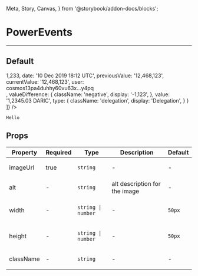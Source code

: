   Meta, Story, Canvas,
} from '@storybook/addon-docs/blocks';

<Meta title="PowerEvents" component={PowerEvents} />

# PowerEvents
---
## Default
<Canvas>
  <Story name="Default">
    <PowerEvents
      data={[
        {
          className: '',
          blockHeight: <div>1,233</div>,
          date: '10 Dec 2019 18:12 UTC',
          previousValue: '12,468,123',
          currentValue: '12,468,123',
          user: <div>cosmos13pa4duhhy60vu63x…y4pq</div>,
          valueDifference: {
            className: 'negative',
            display: '-1,123',
          },
          value: '1,2345.03 DARIC',
          type: {
            className: 'delegation',
            display: 'Delegation',
          }
        }
      ]}
    />
  </Story>
</Canvas>

```
Hello
```
## Props
<table>
<thead>
  <tr>
    <th>Property</th>
    <th>Required</th>
    <th>Type</th>
    <th>Description</th>
    <th>Default</th>
  </tr>
  </thead>
<tbody>
  <tr>
    <td>imageUrl</td>
    <td>true</td>
    <td>

`string`

  </td>
    <td>-</td>
    <td>-</td>
  </tr>

  <tr>
    <td>alt</td>
    <td>-</td>
    <td>

`string`

  </td>
    <td>alt description for the image</td>
    <td>-</td>
  </tr>

  <tr>
    <td>width</td>
    <td>-</td>
    <td>

`string | number`

  </td>
    <td>-</td>
      <td>

`50px`

  </td>
  </tr>

  <tr>
    <td>height</td>
    <td>-</td>
    <td>

`string | number`

  </td>
    <td>-</td>
      <td>

`50px`

  </td>
  </tr>

  <tr>
    <td>className</td>
    <td>-</td>
    <td>

`string`

  </td>
    <td>-</td>
    <td>-</td>
  </tr>
  </tbody>
</table>
<br/>
